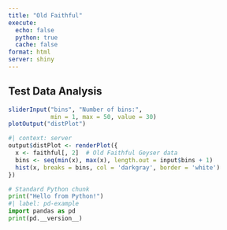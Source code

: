 ```yaml
---
title: "Old Faithful"
execute:
  echo: false
  python: true
  cache: false
format: html
server: shiny
---
```


## Test Data Analysis

```r
sliderInput("bins", "Number of bins:", 
            min = 1, max = 50, value = 30)
plotOutput("distPlot")
```

```r
#| context: server
output$distPlot <- renderPlot({
  x <- faithful[, 2]  # Old Faithful Geyser data
  bins <- seq(min(x), max(x), length.out = input$bins + 1)
  hist(x, breaks = bins, col = 'darkgray', border = 'white')
})
```

```python
# Standard Python chunk
print("Hello from Python!")
#| label: pd-example
import pandas as pd
print(pd.__version__)
```